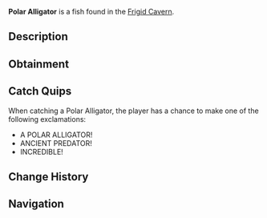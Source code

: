 {{FishInfobox
|image          = Polar Alligator.png
|rarity         = Legendary
|sea            = First Sea
|location       = [[Frigid Cavern]]
|sublocation    = 
|sources        = Fishing Rod
|radar_location = 
|prog_speed     = -25
|xp             = 1000
|weather        = 
|time           = Night
|season         = Winter
|bait           = Fish Head
|base_weight    = 150
|base_value     = 3000
|weight_range   = 70
|base_chance    = 3
|base_resil     = 20
}}
'''Polar Alligator''' is a {{Rarity|Legendary}} fish found in the [[Frigid Cavern]].

== Description ==
{{Description|A fearsome predator adapted to icy waters, with frost-covered scales and crystal-like teeth.|Bestiary Entry}}

== Obtainment ==
{{Description|Lurks in the largest chambers of the frozen cavern.|Bestiary Hint}}
{{Fish Availability|
Frigid Cavern
|top_rods      = 
Leviathan's Fang Rod\56451.18\146774;
Free Spirit Rod\47019.96\139544.69;
Trident Rod\45592.6\135308.6;
Ethereal Prism Rod\44337.45\91893.86;
Seraphic Rod\42866.98\92964.17;
Resourceful Rod\33860.57\81693.38;
Destiny Rod\37716.6\82647.01;
Lucky Rod\25867.07\72606.32;
No-Life Rod\42496.83\112878.71;
Tempest Rod\40922.2\93620.55;
Brick Built Rod\24484.25\79538.56;
Fungal Rod\27377\83602.05;
Rod Of The Forgotten Fang\39826.79\86336.23;
Challenger's Rod\38388.17\89049.99;
Rod Of The Depths\35502.24\82142.71;
Rod Of The Exalted One\35077.53\84220.49;
Zeus Rod\34153.18\81005.93;
Verdant Shear Rod\33252\79781.39;
Blazebringer Rod\32536.46\81884.23;
Depthseeker Rod\30772.29\82594.56;
Avalanche Rod\27555.55\76388.77;
Volcanic Rod\26628.3\72966.15;
Steady Rod\10036.41\30167.38
|recommended   = Trident Rod
}}

== Catch Quips ==
When catching a Polar Alligator, the player has a chance to make one of the following exclamations:
* A POLAR ALLIGATOR!
* ANCIENT PREDATOR!
* INCREDIBLE!

== Change History ==
{{Change History|{{subst:Current Version}}}}

== Navigation ==
{{Fish Navbox|Frigid Cavern}}